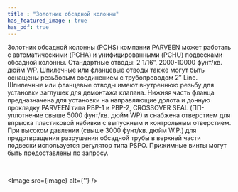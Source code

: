 ```yaml
---
title : "Золотник обсадной колонны"
has_featured_image : true
has_pdf: true
---
```


Золотник обсадной колонны (PCHS) компании PARVEEN может работать с автоматическими (PCHA) и унифицированными (PCHU) подвесками обсадной колонны. Стандартные отводы: 2 1/16”, 2000-10000 фунт/кв. дюйм WP. Шпилечные или фланцевые отводы также могут быть оснащены резьбовым соединением с трубопроводом 2″ Line. Шпилечные или фланцевые отводы имеют внутреннюю резьбу для установки заглушек для демонтажа клапана. Нижняя часть фланца предназначена для установки на направляющие долота и донную прокладку PARVEEN типа PBP-1 и PBP-2, CROSSOVER SEAL (ПП-уплотнение свыше 5000 фунт/кв. дюйм WP) и снабжена отверстием для впрыска пластиковой набивки с выпускным и контрольным отверстием. При высоком давлении (свыше 3000 фунт/кв. дюйм W.P.) для предотвращения разрушения обсадной трубы в верхней части подвески используется регулятор типа PSPO. Прижимные винты могут быть предоставлены по запросу.

<br />

<Image src={image} alt={''} />